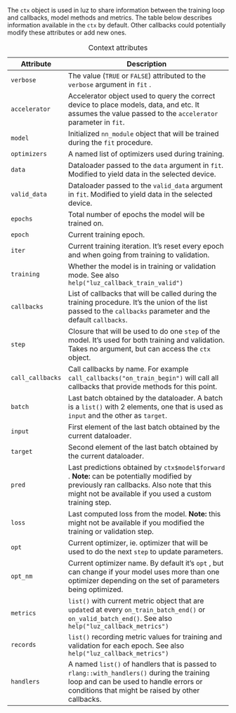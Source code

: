 The `ctx` object is used in luz to share information between the training loop and callbacks, model methods and metrics. The table below describes information available in the `ctx` by default. Other callbacks could potentially modify these attributes or add new ones.

| Attribute        | Description                                                                                                                                                                                          |
|------------------|------------------------------------------------------------------------------------------------------------------------------------------------------------------------------------------------------|
| `verbose`        | The value (`TRUE` or `FALSE`) attributed to the `verbose` argument in `fit` .                                                                                                                        |
| `accelerator`    | Accelerator object used to query the correct device to place models, data, and etc. It assumes the value passed to the `accelerator` parameter in `fit`.                                             |
| `model`          | Initialized `nn_module` object that will be trained during the `fit` procedure.                                                                                                                      |
| `optimizers`     | A named list of optimizers used during training.                                                                                                                                                     |
| `data`           | Dataloader passed to the `data` argument in `fit`. Modified to yield data in the selected device.                                                                                                    |
| `valid_data`     | Dataloader passed to the `valid_data` argument in `fit`. Modified to yield data in the selected device.                                                                                              |
| `epochs`         | Total number of epochs the model will be trained on.                                                                                                                                                 |
| `epoch`          | Current training epoch.                                                                                                                                                                              |
| `iter`           | Current training iteration. It's reset every epoch and when going from training to validation.                                                                                                       |
| `training`       | Whether the model is in training or validation mode. See also `help("luz_callback_train_valid")`                                                                                                     |
| `callbacks`      | List of callbacks that will be called during the training procedure. It's the union of the list passed to the `callbacks` parameter and the default `callbacks`.                                     |
| `step`           | Closure that will be used to do one `step` of the model. It's used for both training and validation. Takes no argument, but can access the `ctx` object.                                             |
| `call_callbacks` | Call callbacks by name. For example `call_callbacks("on_train_begin")` will call all callbacks that provide methods for this point.                                                                  |
| `batch`          | Last batch obtained by the dataloader. A batch is a `list()` with 2 elements, one that is used as `input` and the other as `target`.                                                                 |
| `input`          | First element of the last batch obtained by the current dataloader.                                                                                                                                  |
| `target`         | Second element of the last batch obtained by the current dataloader.                                                                                                                                 |
| `pred`           | Last predictions obtained by `ctx$model$forward` . **Note:** can be potentially modified by previously ran callbacks. Also note that this might not be available if you used a custom training step. |
| `loss`           | Last computed loss from the model. **Note:** this might not be available if you modified the training or validation step.                                                                            |
| `opt`            | Current optimizer, ie. optimizer that will be used to do the next `step` to update parameters.                                                                                                       |
| `opt_nm`         | Current optimizer name. By default it's `opt` , but can change if your model uses more than one optimizer depending on the set of parameters being optimized.                                        |
| `metrics`        | `list()` with current metric object that are `update`d at every `on_train_batch_end()` or `on_valid_batch_end()`. See also `help("luz_callback_metrics")`                                            |
| `records`        | `list()` recording metric values for training and validation for each epoch. See also `help("luz_callback_metrics")`                                                                                 |
| `handlers`       | A named `list()` of handlers that is passed to `rlang::with_handlers()` during the training loop and can be used to handle errors or conditions that might be raised by other callbacks.             |

: Context attributes
